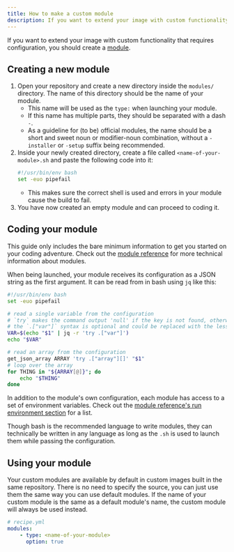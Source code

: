 ```yaml
---
title: How to make a custom module
description: If you want to extend your image with custom functionality that requires configuration, you should create a module.
---
```


If you want to extend your image with custom functionality that requires configuration, you should create a [module](/reference/module/).

## Creating a new module

1. Open your repository and create a new directory inside the `modules/` directory. The name of this directory should be the name of your module.
    - This name will be used as the `type:` when launching your module.
    - If this name has multiple parts, they should be separated with a dash `-`.
    - As a guideline for (to be) official modules, the name should be a short and sweet noun or modifier-noun combination, without a `-installer` or `-setup` suffix being recommended.
2. Inside your newly created directory, create a file called `<name-of-your-module>.sh` and paste the following code into it:
    ```bash title="modules/<name-of-your-module>/<name-of-your-module>.sh"
    #!/usr/bin/env bash
    set -euo pipefail
    ```
    - This makes sure the correct shell is used and errors in your module cause the build to fail.
3. You have now created an empty module and can proceed to coding it.

## Coding your module

This guide only includes the bare minimum information to get you started on your coding adventure. Check out the [module reference](/reference/module/) for more technical information about modules.

When being launched, your module receives its configuration as a JSON string as the first argument. It can be read from in bash using `jq` like this:

```bash title="modules/<name-of-your-module>/<name-of-your-module>.sh"
#!/usr/bin/env bash
set -euo pipefail

# read a single variable from the configuration
# `try` makes the command output 'null' if the key is not found, otherwise it will error out and the build will fail
# the `.["var"]` syntax is optional and could be replaced with the less safe and more error-prone `.var` syntax
VAR=$(echo "$1" | jq -r 'try .["var"]')
echo "$VAR"

# read an array from the configuration
get_json_array ARRAY 'try .["array"][]' "$1"
# loop over the array
for THING in "${ARRAY[@]}"; do
    echo "$THING"
done
```

In addition to the module's own configuration, each module has access to a set of environment variables. Check out the [module reference's run environment section](/reference/module/#module-run-environment) for a list.

Though bash is the recommended language to write modules, they can technically be written in any language as long as the `.sh` is used to launch them while passing the configuration.

## Using your module

Your custom modules are available by default in custom images built in the same repository. There is no need to specify the source, you can just use them the same way you can use default modules. If the name of your custom module is the same as a default module's name, the custom module will always be used instead.

```yml
# recipe.yml
modules:
    - type: <name-of-your-module>
      option: true
```
